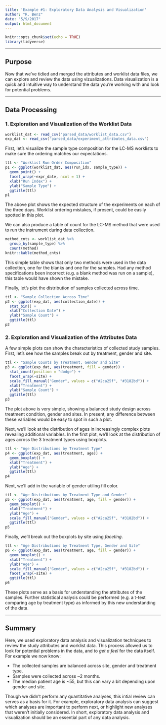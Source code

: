 ```yaml
---
title: 'Example #1: Exploratory Data Analysis and Visualization'
author: "R. Benz"
date: "5/9/2017"
output: html_document
---
```


```r
knitr::opts_chunk$set(echo = TRUE)
library(tidyverse)
```

---

## Purpose

Now that we've tidied and merged the attributes and worklist data files, we can explore and review the data using vizualizations.  Data visualization is a quick and intuitive way to understand the data you're working with and look for potential problems.

---

## Data Processing

### 1. Exploration and Visualization of the Worklist Data


```r
worklist_dat <- read_csv("parsed_data/worklist_data.csv")
exp_dat <- read_csv("parsed_data/experiment_attributes_data.csv")
```

First, let's visualize the sample type composition for the LC-MS worklists to make sure the ordering matches our expectations.

```r
ttl <- "Worklist Run Order Composition"
p1 <- ggplot(worklist_dat, aes(run_idx, sample_type)) + 
  geom_point() + 
  facet_wrap(~expr_date, ncol = 1) +
  xlab("Run Index") +
  ylab("Sample Type") +
  ggtitle(ttl)
p1

```

The above plot shows the expected structure of the experiments on each of the three days.  Worklist ordering mistakes, if present, could be easily spotted in this plot.

We can also produce a table of count for the LC-MS method that were used to run the instrument during data collection.

```r
method_cnts <- worklist_dat %>% 
  group_by(sample_type) %>% 
  count(method)
knitr::kable(method_cnts)
```

This simple table shows that only two methods were used in the data collection, one for the blanks and one for the samples.  Had any method specifications been incorrect (e.g. a blank method was run on a sample), this table would have shown the mistake.

Finally, let's plot the distribution of samples collected across time.

```r
ttl <- "Sample Collection Across Time"
p2 <- ggplot(exp_dat, aes(collection_date)) +
  stat_bin() +
  xlab("Collection Date") +
  ylab("Sample Count") +
  ggtitle(ttl)
p2
```


### 2. Exploration and Visualization of the Attributes Data

A few simple plots can show the characteristics of collected study samples.  First, let's see how the samples break out by treatment, gender and site.

```r
ttl <- "Sample Counts by Treatment, Gender and Site"
p3 <- ggplot(exp_dat, aes(treatment, fill = gender)) + 
  stat_count(position = "dodge") + 
  facet_wrap(~site) + 
  scale_fill_manual("Gender", values = c("#2ca25f", "#3182bd")) +
  xlab("Treatment") +
  ylab("Sample Count") +
  ggtitle(ttl)
p3
```

The plot above is very simple, showing a balanced study design across treatment condition, gender and sites.  In present, any difference between these variables would be easy to spot in such a plot.

Next, we'll look at the distribution of ages in increasingly complex plots revealing additional variables.  In the first plot, we'll look at the distribution of ages across the 3 treatment types using boxplots.

```r
ttl <- "Age Distributions by Treatment Type"
p4 <- ggplot(exp_dat, aes(treatment, age)) +
  geom_boxplot() +
  xlab("Treatment") +
  ylab("Age") +
  ggtitle(ttl)
p4
```

Next, we'll add in the variable of gender utiling fill color.

```r
ttl <- "Age Distributions by Treatment Type and Gender"
p5 <- ggplot(exp_dat, aes(treatment, age, fill = gender)) +
  geom_boxplot() +
  xlab("Treatment") +
  ylab("Age") +
  scale_fill_manual("Gender", values = c("#2ca25f", "#3182bd")) +
  ggtitle(ttl)
p5
```

Finally, we'll break out the boxplots by site using *faceting*.

```r
ttl <- "Age Distributions by Treatment Type, Gender and Site"
p6 <- ggplot(exp_dat, aes(treatment, age, fill = gender)) +
  geom_boxplot() +
  xlab("Treatment") +
  ylab("Age") +
  scale_fill_manual("Gender", values = c("#2ca25f", "#3182bd")) +
  facet_wrap(~site) +
  ggtitle(ttl)
p6
```

These plots serve as a basis for understanding the attributes of the samples.  Further statistical analysis could be performed (e.g. a t-test comparing age by treatment type) as informed by this new understanding of the data.

--- 

## Summary

Here, we used exploratory data analysis and visualization techniques to review the study attributes and worklist data.  This process allowed us to look for potential problems in the data, and to *get a feel* for the data itself.  For example we now know:

* The collected samples are balanced across site, gender and treatment type.
* Samples were collected across ~2 months.
* The median patient age is ~55, but this can vary a bit depending upon gender and site.

Though we didn't perform any quantitative analyses, this intial review can serves as a basis for it.  For example, exploratory data analysis can suggest which analyses are important to perform next, or highlight new analyses that weren't initially considered.  In short, exploratory data analysis and visualization should be an essential part of any data analysis.





